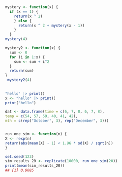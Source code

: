 ```r
mystery <- function(x) {
  if (x == 1) {
    return(x ^ 2)
    } else {
      return(x ^ 2 + mystery(x - 1))
    }
  }
mystery(4)

mystery2 <- function(x) {
  sum <- 0
  for (i in 1:x) {
    sum <- sum + i^2
  }
  return(sum)
}
 mystery2(4)
 
 
"hello" |> print()
x <- "hello" |> print()
print("hello")

```

```r

dat <- data.frame(time = c(6, 7, 8, 6, 7, 8),
temp = c(54, 57, 59, 40, 41, 42),
mth = c(rep("October", 3), rep("December", 3)))


run_one_sim <- function(n) {
X <- rexp(n)
return(abs(mean(X) - 1) < 1.96 * sd(X) / sqrt(n))
}

set.seed(123)
sim_results_20 <- replicate(10000, run_one_sim(20))
print(mean(sim_results_20))
## [1] 0.9085

```